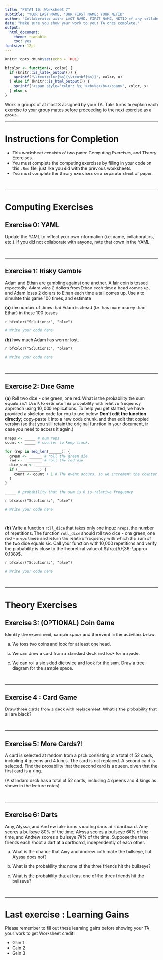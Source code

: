 ---
title: "PSTAT 10: Worksheet 7"
subtitle: "YOUR LAST NAME, YOUR FIRST NAME: YOUR NETID"
author: "Collaborated with: LAST NAME, FIRST NAME, NETID of any collaboraters"
date: "Make sure you show your work to your TA once complete."
output:
  html_document:
    theme: readable
    toc: yes
fontsize: 12pt
---

```{r setup, include=FALSE}
knitr::opts_chunk$set(echo = TRUE)
```

```{r, echo = F}
bfcolor <- function(x, color) {
  if (knitr::is_latex_output()) {
    sprintf("\\textcolor{%s}{\\textbf{%s}}", color, x)
  } else if (knitr::is_html_output()) {
    sprintf("<span style='color: %s;'><b>%s</b></span>", color, x)
  } else x
}
```

Work in groups of at most 3 assigned by your TA. Take turns to explain each exercise to your group mates before proceeding to the next exercise as a group. 

---

# Instructions for Completion

- This worksheet consists of two parts: Computing Exercises, and Theory Exercises. 
- You must complete the computing exercises by filling in your code on this `.Rmd` file, just like you did with the previous worksheets. 
- You must complete the theory exercises on a separate sheet of paper.

\

---

# Computing Exercises

## Exercise 0: YAML

Update the YAML to reflect your own information (i.e. name, collaborators, etc.). If you did not collaborate with anyone, note that down in the YAML. 

\

---

## Exercise 1: Risky Gamble

Adam and Ethan are gambling against one another. A fair coin is tossed repeatedly.
Adam wins 2 dollars from Ethan each time a head comes up, and Adam loses 2 dollars to Ethan each time a tail comes up. Use `R` to simulate this game 100 times, and estimate

**(a)** the number of times that Adam is ahead (i.e. has more money than Ethan) in these 100 tosses

`r bfcolor("Solutions:", "blue")`

```{r}
# Write your code here

```



**(b)** how much Adam has won or lost.

`r bfcolor("Solutions:", "blue")`

```{r}
# Write your code here


```


\

---

## Exercise 2: Dice Game

**(a)** Roll two dice -  one green, one red. What is the probability the sum equals six? Use `R` to estimate this probability with relative frequency approach using  $10,000$ replications. To help you get started, we have provided a skeleton code for you to use below. **Don't edit the function directly;** copy-paste it into a new code chunk, and then edit that copied version (so that you still retain the original function in your document, in case you need to access it again.)

```{r eval = FALSE}
nreps <- _____ # num reps
count <- _____ # counter to keep track.

for (rep in seq_len(______)) {
  green <- ______ # roll the green die 
  red <-  _______ # roll the red die
  dice_sum <- _______
  if (__________) {
    count <- count + 1 # The event occurs, so we increment the counter
  }
}

_____ # probability that the sum is 6 is relative frequency
```

`r bfcolor("Solutions:", "blue")`

```{r}
# Write your code here


```

\

**(b)** Write a function `roll_dice` that takes only one input: `nreps`, the number of repetitions. The function `roll_dice` should roll two dice - one green, one red - `nreps` times and return the relative frequency with which the sum of the two dice equals six. Call your function with 10,000 repetitions and verify the probability is close to the theoretical value of $\frac{5}{36} \approx 0.1389$. 

`r bfcolor("Solutions:", "blue")`

```{r}
# Write your code here

```





\

---


# Theory Exercises


## Exercise 3: (OPTIONAL) Coin Game

Identify the experiment, sample space and the event in the activities below.


(a) We toss two coins and look for at least one head.

(b) We can draw a card from a standard deck and look for a spade.

(c) We can roll a six sided die twice and look for the sum. Draw a tree diagram for the sample space. 


\

---

## Exercise 4 : Card Game

Draw three cards from a deck with replacement. What is the probability that all are black?


\

---


## Exercise 5: More Cards?!

A card is selected at random from a pack consisting of a total of 52 cards, including 4 queens and 4 kings. The card is not replaced. A second card is selected. Find the probability that the second card is a queen, given that the first card is a king. \newline

(A standard deck has a total of 52 cards, including 4 queens and 4 kings as shown in the lecture notes)



\

---

## Exercise 6: Darts

Amy, Alyssa, and Andrew take turns shooting darts at a dartboard. Amy scores a bullseye 80\% of the time; Alyssa scores a bullseye 60\% of the time, and Andrew scores a bullseye 70\% of the time. Suppose the three friends each shoot a dart at a dartboard, independently of each other. \

(a) What is the chance that Amy and Andrew both make the bullseye, but Alyssa does not?

(b) What is the probability that none of the three friends hit the bullseye?

(c) What is the probability that at least one of the three friends hit the bullseye?

\

---

# Last exercise : Learning Gains

Please remember to fill out these learning gains before showing your TA your work to get Worksheet credit!

-   Gain 1
-   Gain 2
-   Gain 3


